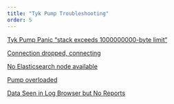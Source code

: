 ```yaml
---
title: "Tyk Pump Troubleshooting"
order: 5
---
```


[Tyk Pump Panic “stack exceeds 1000000000-byte limit“](/5.6/troubleshooting/tyk-pump/panic-stack-exceeds-1000000000-byte-limit)

[Connection dropped, connecting](/5.6/troubleshooting/tyk-pump/connection-dropped-connecting)

[No Elasticsearch node available](/5.6/troubleshooting/tyk-pump/no-elasticsearch-node-available)

[Pump overloaded](/5.6/troubleshooting/tyk-pump/pump-overloaded)

[Data Seen in Log Browser but No Reports](/5.6/troubleshooting/tyk-pump/data-in-log-browser-no-reports)
